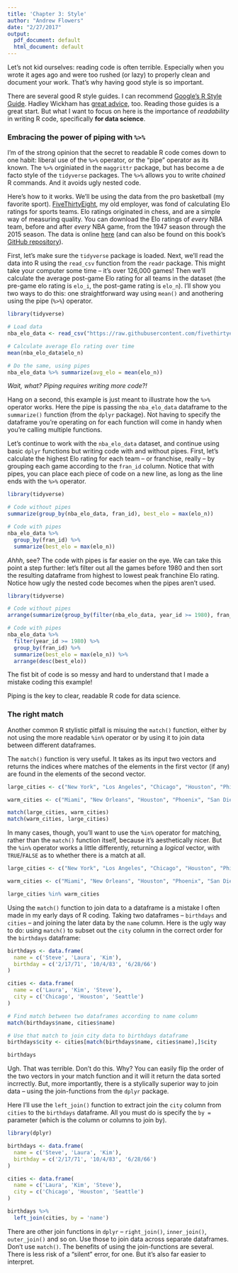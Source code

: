 ```yaml
---
title: 'Chapter 3: Style'
author: "Andrew Flowers"
date: "2/27/2017"
output:
  pdf_document: default
  html_document: default
---
```


Let's not kid ourselves: reading code is often terrible. Especially when you wrote it ages ago and were too rushed (or lazy) to properly clean and document your work. That's why having good style is so important. 

There are several good R style guides. I can recommend [Google's R Style Guide](https://google.github.io/styleguide/Rguide.xml). Hadley Wickham has [great advice](http://adv-r.had.co.nz/Style.html), too. Reading those guides is a great start. But what I want to focus on here is the importance of _readability_ in writing R code, specifically **for data science**. 

### Embracing the power of piping with `%>%`

I'm of the strong opinion that the secret to readable R code comes down to one habit:  liberal use of the `%>%` operator, or the "pipe" operator as its known. The `%>%` orginiated in the `maggrittr` package, but has become a de facto style of the `tidyverse` packages. The `%>%` allows you to write _chained_ R commands. And it avoids ugly nested code. 

Here's how to it works. We'll be using the data from the pro basketball (my favorite sport). [FiveThirtyEight](fivethirtyeight.com), my old employer, was fond of calculating Elo ratings for sports teams. Elo ratings originated in chess, and are a simple way of measuring quality. You can download the Elo ratings of _every_ NBA team, before and after _every_ NBA game, from the 1947 season through the 2015 season. The data is online [here](https://raw.githubusercontent.com/fivethirtyeight/data/master/nba-elo/nbaallelo.csv) (and can also be found on this book's [GitHub repository](https://github.com/andrewflowers/how-to-make-mistakes-in-R)). 

First, let's make sure the `tidyverse` package is loaded. Next, we'll read the data into R using the `read_csv` function from the `readr` package. This might take your computer some time -- it's over 126,000 games! Then we'll calculate the average post-game Elo rating for all teams in the dataset (the pre-game elo rating is `elo_i`, the post-game rating is `elo_n`). I'll show you two ways to do this: one straightforward way using `mean()` and anothering using the pipe (`%>%`) operator.

```r
library(tidyverse)

# Load data
nba_elo_data <- read_csv("https://raw.githubusercontent.com/fivethirtyeight/data/master/nba-elo/nbaallelo.csv")

# Calculate average Elo rating over time
mean(nba_elo_data$elo_n)

# Do the same, using pipes
nba_elo_data %>% summarize(avg_elo = mean(elo_n))
```

_Wait, what? Piping requires writing more code?!_

Hang on a second, this example is just meant to illustrate how the `%>%` operator works. Here the pipe is passing the `nba_elo_data` dataframe to the `summarize()` function (from the `dplyr` package). Not having to specify the dataframe you're operating on for each function will come in handy when you're calling multiple functions. 

Let's continue to work with the `nba_elo_data` dataset, and continue using basic `dplyr` functions but writing code with and without pipes.  First, let's calculate the highest Elo rating for each team -- or franchise, really -- by grouping each game according to the `fran_id` column. Notice that with pipes, you can place each piece of code on a new line, as long as the line ends with the `%>%` operator.

```r
library(tidyverse)

# Code without pipes
summarize(group_by(nba_elo_data, fran_id), best_elo = max(elo_n))

# Code with pipes
nba_elo_data %>% 
  group_by(fran_id) %>% 
  summarize(best_elo = max(elo_n))
```

_Ahhh_, see? The code with pipes is far easier on the eye. We can take this point a step further: let's filter out all the games before 1980 and then sort the resulting dataframe from highest to lowest peak franchine Elo rating. Notice how ugly the nested code becomes when the pipes aren't used.

```r
library(tidyverse)

# Code without pipes
arrange(summarize(group_by(filter(nba_elo_data, year_id >= 1980), fran_id), best_elo = max(elo_n)), desc(best_elo))

# Code with pipes
nba_elo_data %>% 
  filter(year_id >= 1980) %>% 
  group_by(fran_id) %>% 
  summarize(best_elo = max(elo_n)) %>% 
  arrange(desc(best_elo))
```
The fist bit of code is so messy and hard to understand that I made a mistake coding this example!

Piping is the key to clear, readable R code for data science.

### The right match

Another common R stylistic pitfall is misuing the `match()` function, either by not using the more readable `%in%` operator or by using it to join data between different dataframes.

The `match()` function is very useful. It takes as its input two vectors and returns the indices where matches of the elements in the first vector (if any) are found in the elements of the second vector. 

```r
large_cities <- c("New York", "Los Angeles", "Chicago", "Houston", "Philadelphia", "Phoenix")

warm_cities <- c("Miami", "New Orleans", "Houston", "Phoenix", "San Diego", "Los Angeles")

match(large_cities, warm_cities)
match(warm_cities, large_cities)
```

In many cases, though, you'll want to use the `%in%` operator for matching, rather than the `match()` function itself, because it's aesthetically nicer. But the `%in%` operator works a little differently, returning a _logical_ vector, with `TRUE`/`FALSE` as to whether there is a match at all.

```r
large_cities <- c("New York", "Los Angeles", "Chicago", "Houston", "Philadelphia", "Phoenix")

warm_cities <- c("Miami", "New Orleans", "Houston", "Phoenix", "San Diego", "Los Angeles")

large_cities %in% warm_cities
```

Using the `match()` function to join data to a dataframe is a mistake I often made in my early days of R coding. Taking two dataframes -- `birthdays` and `cities` -- and joining the later data by the `name` column. Here is the ugly way to do: using `match()` to subset out the `city` column in the correct order for the `birthdays` dataframe:

```r
birthdays <- data.frame(
  name = c('Steve', 'Laura', 'Kim'),
  birthday = c('2/17/71', '10/4/83', '6/28/66')
)

cities <- data.frame(
  name = c('Laura', 'Kim', 'Steve'),
  city = c('Chicago', 'Houston', 'Seattle')
)

# Find match between two dataframes according to name column
match(birthdays$name, cities$name)

# Use that match to join city data to birthdays dataframe
birthdays$city <- cities[match(birthdays$name, cities$name),]$city

birthdays
```

Ugh. That was terrible. Don't do this. Why? You can easily flip the order of the two vectors in your match function and it will it return the data sorted incrrectly. But, more importantly, there is a stylically superior way to join data -- using the join-functions from the `dplyr` package.

Here I'll use the `left_join()` function to extract join the `city` column from `cities` to the `birthdays` dataframe. All you must do is specify the `by =` parameter (which is the column or columns to join by).

```r
library(dplyr)

birthdays <- data.frame(
  name = c('Steve', 'Laura', 'Kim'),
  birthday = c('2/17/71', '10/4/83', '6/28/66')
)

cities <- data.frame(
  name = c('Laura', 'Kim', 'Steve'),
  city = c('Chicago', 'Houston', 'Seattle')
)

birthdays %>% 
  left_join(cities, by = 'name')
```

There are other join functions in `dplyr` -- `right_join()`, `inner_join()`, `outer_join()` and so on. Use those to join data across separate dataframes. Don't use `match()`. The benefits of using the join-functions are several. There is less risk of a "silent" error, for one. But it's also far easier to interpret. 